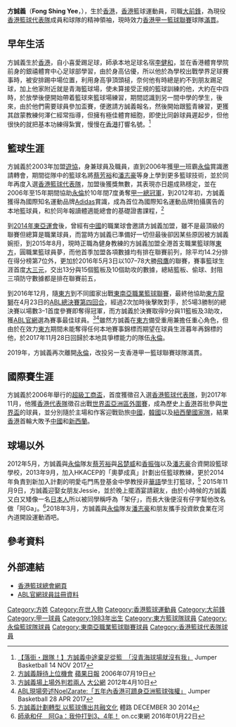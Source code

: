 {{Infobox basketball biography
| name         = 方誠義 <br> Fong Shing Yee
| image        = 
| position     = [[大前鋒|大前鋒]]
| height_m     = 1.91
| weight_kg    = 90
| league       = [[香港男子甲一組籃球聯賽|香港甲一籃球聯賽]] <br> [[東南亞職業籃球聯賽|東南亞職業籃球聯賽]]
| team         = [[滿貫籃球隊|滿貫]]
| number       = 6
| nationality  = {{flagicon|HKG}} [[香港|香港]]
| birth_date   = {{Birth date and age|1983|12|12|mf=y}}
| birth_place  = {{HKG-1959}}
| high_school  = [[馬錦明慈善基金馬可賓紀念中學|馬錦明慈善基金馬可賓紀念中學]]
| college      = [[香港教育大學|香港教育學院]] <br> [[香港城市大學|香港城市大學]]
| career_start = 2003
| career_end   = 
| years1       = 2003–2006
| team1        = [[香港遊樂場協會籃球隊|遊協]]
| years2       = 2006–2015 
| team2        = [[永倫籃球隊|永倫]]
| years3       = 2015–2017
| team3        = [[東方籃球隊|東方]]
| years4       = 2017–2019
| team4        = [[永倫籃球會|永倫]]
| years5       = 2019–
| team5        = [[滿貫籃球隊|滿貫]]
| awards       = 
* 香港大專男子籃球賽冠軍（2006、2007、2008）
* [[超級工商盃籃球賽|超級工商盃國際籃球邀請賽]] 最有價值球員（2007）
* [[超級工商盃籃球賽|超級工商盃國際籃球邀請賽冠軍]]（2007）
* 香港工商盃香港公開籃球賽冠軍（2008、2011）
* NIKE超級籃球聯賽 得分王（2007）
* NIKE超級籃球聯賽 籃板王（2007）
* 香港籃球明星賽 入樽王（2007）
* 康文盃籃球錦標賽冠軍（2007、2011）
* 海峽盃籃球邀請賽冠軍（2008）
* Red Bull King of the Rock One on One 香港區總冠軍（2012）
* 馬六甲國際籃球邀請賽亞軍（2015）
* 港澳埠際籃球賽冠軍（2017）
* [[香港籃球聯賽|香港高級組銀牌冠軍]]（2011、2014、2018）
* [[2016–17年東南亞職業籃球聯賽|東南亞職業籃球聯賽總冠軍]]（2017）
* [[香港男子甲一組籃球聯賽|香港甲一聯賽總冠軍]]（2006、2007、2009、2010、2011、2014、2015）
}}

'''方誠義'''（'''Fong Shing Yee'''，{{bd|1983年|12月12日}}），生於[[香港|香港]]，[[香港|香港]]籃球運動員，司職[[大前鋒|大前鋒]]，為現役[[香港男子籃球代表隊|香港籃球代表隊]]成員和球隊的精神領袖，現時效力[[香港男子甲一組籃球聯賽|香港甲一籃球聯賽]]球隊[[滿貫籃球隊|滿貫]]。

==早年生活==
方誠義生於[[香港|香港]]，自小喜愛踢足球，師承本地足球名宿[[李健和|李健和]]，並在香港體育學院前身的銀禧體育中心足球部學習，由於身高佔優，所以他於為學校出戰學界足球賽事時，被安排踢中場位置，利用身高爭頂頭槌，奈何他有時總是約不到朋友踢足球，加上他家附近就是青海籃球場，使未算接受正規的籃球訓練的他，大約在中四時，於放學後便開始帶着籃球來籃球場練習，期間認識到另一間中學的學生，後來，由於他們需要球員參加盃賽，便邀請方誠義報名，然後開始跟籃青練習，更獲其啟蒙教練何澤仁經常指導，但擁有極佳體育細胞，即使比同齡球員遲起步，但他很快的就把基本功練得紮實，慢慢在[[香港|香港]]打響名號。<ref>[https://jumper.hk01.com/channel/%E5%85%A8%E9%83%A8/133091/-%E8%90%BD%E8%A1%97-%E8%B7%9F%E9%9A%8A-%E6%96%B9%E8%AA%A0%E7%BE%A9%E4%B8%AD%E9%80%94%E6%A3%84%E8%B6%B3%E5%BE%9E%E7%B1%83-%E6%B2%92%E9%9D%92%E6%B5%B7%E7%90%83%E5%A0%B4%E5%B0%B1%E6%B2%92%E6%9C%89%E6%88%91- 【落街・跟隊！】方誠義中途棄足從籃　「沒青海球場就沒有我」] Jumper Basketball 14 NOV 2017</ref>

==籃球生涯==
方誠義於2003年加盟[[香港遊樂場協會籃球隊|遊協]]，身兼球員及職員，直到2006年獲[[香港男子甲一組籃球聯賽|甲一]]班霸[[永倫籃球隊|永倫]]賞識邀請轉會，期間從隊中的籃球名將[[蔡芳裕|蔡芳裕]]和[[潘志豪|潘志豪]]等身上學到更多籃球技術，並於同年再度入選[[香港男子籃球代表隊|香港籃球代表隊]]，加盟後獲獎無數，其表現亦日趨成熟穩定，並在2006年至15年期間協助[[永倫籃球隊|永倫]]於10年間7度勇奪[[香港男子甲一組籃球聯賽|甲一總冠軍]]，到2012年初，方誠義獲得為國際知名運動品牌[[Adidas|Adidas]]賞識，成為首位為國際知名運動品牌拍攝廣告的本地籃球員，和於同年報讀體適能總會的基礎證書課程，<ref>[http://hk.apple.nextmedia.com/sports/art/20060719/6140720 方誠義靜待上位機會] {{Wayback|url=http://hk.apple.nextmedia.com/sports/art/20060719/6140720 |date=20171016175324 }} [[蘋果日報|蘋果日報]] 2006年07月19日</ref>

到[[2013年東亞運動會|2014年東亞運會]]後，曾經有[[中國|中國]]的職業球會邀請方誠義加盟，雖不是最頂級的聯賽但總算是職業球員，而當時方誠義已準備好一切但最後卻因某些原因被方誠義婉拒，到2015年8月，現時正職為健身教練的方誠義加盟全港首支職業籃球隊[[東方籃球隊|東方]]，圓職業籃球員夢，而他首季加盟各項數據均有排在聯賽前列，除平均14.2分排在得分榜第7位外，更加於2016年5月3日以107–78大勝[[飛鷹籃球隊|飛鷹]]的聯賽，賽事籃球生涯首度[[大三元|大三元]]，交出13分與15個籃板及10個助攻的數據，總結籃板、偷球、封阻三項防守數據都是排在聯賽前五，

到2016年12月，隨[[東方籃球隊|東方]]到不同國家出戰[[2016–17年東南亞職業籃球聯賽|東南亞職業籃球聯賽]]，最終他協助[[東方籃球隊|東方龍獅]]在4月23日的[[2016–17年東南亞職業籃球聯賽|ABL總決賽第四回合]]，經過2次加時後擊敗對手，於5場3勝制的總決賽以場數3–1首度參賽即奪得冠軍，而方誠義於決賽取得9分與11籃板及3助攻，獲[[東南亞職業籃球聯賽|ABL官網]]選為賽事最佳球員。<ref>[http://paper.takungpao.com/html/2012-04/10/content_37_2.htm 方誠義場上場外判若兩人] {{Wayback|url=http://paper.takungpao.com/html/2012-04/10/content_37_2.htm |date=20160914130155 }} [[大公網|大公網]] 2012年4月10日</ref><ref>[https://jumper.hk01.com/channel/%E7%94%B2%E7%B5%84/85700/ABL%E7%8F%BE%E5%A0%B4%E6%97%81%E8%BF%B0NoelZarate--%E4%BA%94%E5%B9%B4%E5%85%A7%E9%A6%99%E6%B8%AF%E5%8F%AF%E8%BA%8B%E8%BA%AB%E4%BA%9E%E6%B4%B2%E7%B1%83%E7%90%83%E5%BC%B7%E6%AC%8A--%E6%9C%89%E7%89%87- ABL現場旁述NoelZarate:「五年內香港可躋身亞洲籃球強權」] Jumper Basketball 28 APR 2017</ref>雖然方誠義在[[東方籃球隊|東方]]備受重用兼擔任重心角色，但由於在效力[[東方籃球隊|東方]]期間未能奪得任何本地賽事錦標而期望在球員生涯暮年再錦標的他，於2017年11月28日回歸於本地具爭標能力的隊伍[[永倫籃球會|永倫]]。

2019年，方誠義再次離開[[永倫籃球會|永倫]]，改投另一支香港甲一籃球聯賽球隊滿貫。

==國際賽生涯==
方誠義於2006年舉行的[[超級工商盃籃球賽|超級工商盃]]，首度獲徵召入選[[香港男子籃球代表隊|香港籃球代表隊]]，到2017年11月，他獲[[香港男子籃球代表隊|香港代表隊]]徵召出戰[[2019年世界盃籃球賽|世界盃亞洲區外圍賽]]，成為歷史上[[香港男子籃球代表隊|香港]]首批參與[[世界盃籃球賽|世界盃]]的球員，並分別隨於主場和作客迎戰勁旅[[中國國家男子籃球隊|中國]]，[[韓國國家男子籃球隊|韓國]]以及[[新西蘭國家男子籃球隊|紐西蘭國家隊]]，結果[[香港男子籃球代表隊|香港]]首輪大敗予[[中國國家男子籃球隊|中國]]和[[新西蘭國家男子籃球隊|新西蘭]]。

==球場以外==
2012年5月，方誠義與[[永倫籃球會|永倫]]隊友[[蔡芳裕|蔡芳裕]]與[[呂楚威|呂楚威]]和[[香振強|香振強]]以及[[潘志豪|潘志豪]]合資開設籃球學校，2013年9月，加入HKACEP的「奧夢成真」計劃出任籃球教練，更於2014年負責到新加入計劃的明愛屯門馬登基金中學教授非[[華語|華語]]學生打籃球，<ref>[http://sportsroad.hk/archives/70726 方誠義計劃轉型 以籃球傳出共融文化] {{Wayback|url=http://sportsroad.hk/archives/70726 |date=20200809031107 }} 體路 DECEMBER 30 2014</ref>
2015年11月9日，方誠義迎娶女朋友Jessie，並於晚上擺酒宴請親友，由於小時候的方誠義又白又矮像一名[[日本人|日本人]]所以被同學稱呼為「架仔」，而長大後便沒有仔字幫他改名做「阿Ga」。<ref>[http://hk.on.cc/hk/bkn/cnt/sport/20170122/bkn-20170122064411193-0122_00882_001.html 師承和仔　阿Ga：我仲打到3、4年！] {{Wayback|url=http://hk.on.cc/hk/bkn/cnt/sport/20170122/bkn-20170122064411193-0122_00882_001.html |date=20170202015118 }} on.cc東網 2016年01月22日</ref>2018年3月，方誠義與[[永倫籃球會|永倫]]隊友[[潘志豪|潘志豪]]和朋友攜手投資飲食業在河內道開設運動酒吧。

==參考資料==
{{reflist}}

==外部連結==
*[http://www.basketball.org.hk/ 香港籃球總會網頁] {{Wayback|url=http://www.basketball.org.hk/ |date=20160630214738 }}
*[https://web.archive.org/web/20170305200435/http://aseanbasketballleague.com/player/fong-shing-yee/ ABL官網球員註冊資料]

{{DEFAULTSORT:Fong Shing Yee}}
[[Category:方姓|Category:方姓]]
[[Category:在世人物|Category:在世人物]]
[[Category:香港籃球運動員|Category:香港籃球運動員]]
[[Category:大前鋒|Category:大前鋒]]
[[Category:甲一球員|Category:甲一球員]]
[[Category:1983年出生|Category:1983年出生]]
[[Category:東方籃球隊球員|Category:東方籃球隊球員]]
[[Category:永倫籃球隊球員|Category:永倫籃球隊球員]]
[[Category:東南亞職業籃球聯賽球員|Category:東南亞職業籃球聯賽球員]]
[[Category:香港籃球代表隊球員|Category:香港籃球代表隊球員]]